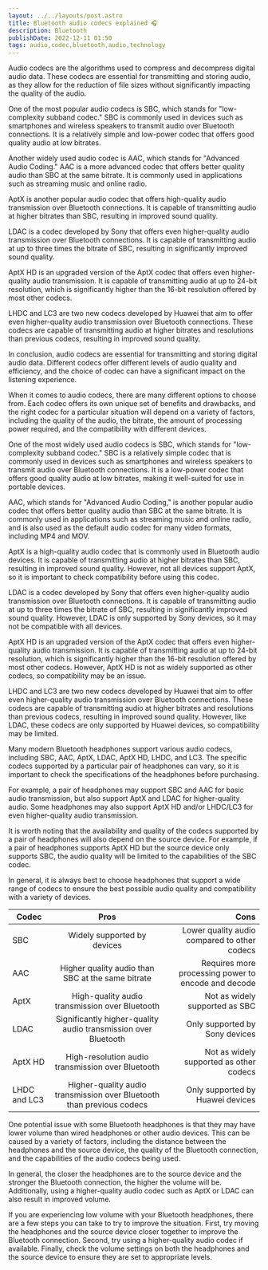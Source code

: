 ```yaml
---
layout: ../../layouts/post.astro
title: Bluetooth audio codecs explained 🎧
description: Bluetooth
publishDate: 2022-12-11 01:50
tags: audio,codec,bluetooth,audio,technology
---
```


Audio codecs are the algorithms used to compress and decompress digital audio data. These codecs are essential for transmitting and storing audio, as they allow for the reduction of file sizes without significantly impacting the quality of the audio.

One of the most popular audio codecs is SBC, which stands for "low-complexity subband codec." SBC is commonly used in devices such as smartphones and wireless speakers to transmit audio over Bluetooth connections. It is a relatively simple and low-power codec that offers good quality audio at low bitrates.

Another widely used audio codec is AAC, which stands for "Advanced Audio Coding." AAC is a more advanced codec that offers better quality audio than SBC at the same bitrate. It is commonly used in applications such as streaming music and online radio.

AptX is another popular audio codec that offers high-quality audio transmission over Bluetooth connections. It is capable of transmitting audio at higher bitrates than SBC, resulting in improved sound quality.

LDAC is a codec developed by Sony that offers even higher-quality audio transmission over Bluetooth connections. It is capable of transmitting audio at up to three times the bitrate of SBC, resulting in significantly improved sound quality.

AptX HD is an upgraded version of the AptX codec that offers even higher-quality audio transmission. It is capable of transmitting audio at up to 24-bit resolution, which is significantly higher than the 16-bit resolution offered by most other codecs.

LHDC and LC3 are two new codecs developed by Huawei that aim to offer even higher-quality audio transmission over Bluetooth connections. These codecs are capable of transmitting audio at higher bitrates and resolutions than previous codecs, resulting in improved sound quality.

In conclusion, audio codecs are essential for transmitting and storing digital audio data. Different codecs offer different levels of audio quality and efficiency, and the choice of codec can have a significant impact on the listening experience.

When it comes to audio codecs, there are many different options to choose from. Each codec offers its own unique set of benefits and drawbacks, and the right codec for a particular situation will depend on a variety of factors, including the quality of the audio, the bitrate, the amount of processing power required, and the compatibility with different devices.

One of the most widely used audio codecs is SBC, which stands for "low-complexity subband codec." SBC is a relatively simple codec that is commonly used in devices such as smartphones and wireless speakers to transmit audio over Bluetooth connections. It is a low-power codec that offers good quality audio at low bitrates, making it well-suited for use in portable devices.

AAC, which stands for "Advanced Audio Coding," is another popular audio codec that offers better quality audio than SBC at the same bitrate. It is commonly used in applications such as streaming music and online radio, and is also used as the default audio codec for many video formats, including MP4 and MOV.

AptX is a high-quality audio codec that is commonly used in Bluetooth audio devices. It is capable of transmitting audio at higher bitrates than SBC, resulting in improved sound quality. However, not all devices support AptX, so it is important to check compatibility before using this codec.

LDAC is a codec developed by Sony that offers even higher-quality audio transmission over Bluetooth connections. It is capable of transmitting audio at up to three times the bitrate of SBC, resulting in significantly improved sound quality. However, LDAC is only supported by Sony devices, so it may not be compatible with all devices.

AptX HD is an upgraded version of the AptX codec that offers even higher-quality audio transmission. It is capable of transmitting audio at up to 24-bit resolution, which is significantly higher than the 16-bit resolution offered by most other codecs. However, AptX HD is not as widely supported as other codecs, so compatibility may be an issue.

LHDC and LC3 are two new codecs developed by Huawei that aim to offer even higher-quality audio transmission over Bluetooth connections. These codecs are capable of transmitting audio at higher bitrates and resolutions than previous codecs, resulting in improved sound quality. However, like LDAC, these codecs are only supported by Huawei devices, so compatibility may be limited.

Many modern Bluetooth headphones support various audio codecs, including SBC, AAC, AptX, LDAC, AptX HD, LHDC, and LC3. The specific codecs supported by a particular pair of headphones can vary, so it is important to check the specifications of the headphones before purchasing.

For example, a pair of headphones may support SBC and AAC for basic audio transmission, but also support AptX and LDAC for higher-quality audio. Some headphones may also support AptX HD and/or LHDC/LC3 for even higher-quality audio transmission.

It is worth noting that the availability and quality of the codecs supported by a pair of headphones will also depend on the source device. For example, if a pair of headphones supports AptX HD but the source device only supports SBC, the audio quality will be limited to the capabilities of the SBC codec.

In general, it is always best to choose headphones that support a wide range of codecs to ensure the best possible audio quality and compatibility with a variety of devices.

<table><thead><tr><th>Codec</th><th style="text-align: center;">Pros</th><th style="text-align: right;">Cons</th></tr></thead><tbody><tr><td>SBC</td><td style="text-align: center;">Widely supported by devices</td><td style="text-align: right;">Lower quality audio compared to other codecs</td></tr><tr><td>AAC</td><td style="text-align: center;">Higher quality audio than SBC at the same bitrate</td><td style="text-align: right;">Requires more processing power to encode and decode</td></tr><tr><td>AptX</td><td style="text-align: center;">High-quality audio transmission over Bluetooth</td><td style="text-align: right;">Not as widely supported as SBC</td></tr><tr><td>LDAC</td><td style="text-align: center;">Significantly higher-quality audio transmission over Bluetooth</td><td style="text-align: right;">Only supported by Sony devices</td></tr><tr><td>AptX HD</td><td style="text-align: center;">High-resolution audio transmission over Bluetooth</td><td style="text-align: right;">Not as widely supported as other codecs</td></tr><tr><td>LHDC and LC3</td><td style="text-align: center;">Higher-quality audio transmission over Bluetooth than previous codecs</td><td style="text-align: right;">Only supported by Huawei devices</td></tr></tbody></table>

One potential issue with some Bluetooth headphones is that they may have lower volume than wired headphones or other audio devices. This can be caused by a variety of factors, including the distance between the headphones and the source device, the quality of the Bluetooth connection, and the capabilities of the audio codecs being used.

In general, the closer the headphones are to the source device and the stronger the Bluetooth connection, the higher the volume will be. Additionally, using a higher-quality audio codec such as AptX or LDAC can also result in improved volume.

If you are experiencing low volume with your Bluetooth headphones, there are a few steps you can take to try to improve the situation. First, try moving the headphones and the source device closer together to improve the Bluetooth connection. Second, try using a higher-quality audio codec if available. Finally, check the volume settings on both the headphones and the source device to ensure they are set to appropriate levels.
